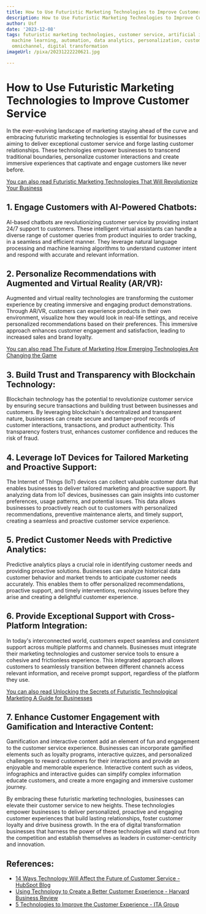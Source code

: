 ```yaml
---
title: How to Use Futuristic Marketing Technologies to Improve Customer Service
description: How to Use Futuristic Marketing Technologies to Improve Customer Service
author: Usf
date: '2023-12-08'
tags: futuristic marketing technologies, customer service, artificial intelligence,
  machine learning, automation, data analytics, personalization, customer engagement,
  omnichannel, digital transformation
imageUrl: /pixa/20231222220621.jpg

---
```

# How to Use Futuristic  Marketing Technologies to Improve Customer Service


In the ever-evolving landscape of marketing staying ahead of the curve and embracing futuristic marketing technologies is essential for businesses aiming to deliver exceptional customer service  and forge lasting customer relationships. These technologies empower  businesses to transcend traditional boundaries, personalize customer  interactions and create immersive experiences that  captivate and  engage customers like never before.


[You can also read Futuristic Marketing Technologies That Will Revolutionize Your Business](Futuristic%20Marketing%20Technologies%20That%20Will%20Revolutionize%20Your%20Business)


## 1. Engage Customers  with AI-Powered Chatbots:

AI-based chatbots are revolutionizing customer  service by providing instant 24/7 support to customers.  These  intelligent virtual assistants can handle a diverse range  of customer queries from product inquiries to order tracking, in a seamless and  efficient manner. They leverage natural language processing  and machine learning algorithms to understand customer intent and respond with accurate and relevant information.


## 2. Personalize Recommendations with Augmented and Virtual Reality (AR/VR):

Augmented and virtual reality technologies are transforming the customer  experience by creating immersive and engaging product demonstrations. Through AR/VR, customers can experience products  in their own environment, visualize how they would look in real-life settings, and receive personalized recommendations based  on their preferences. This immersive approach  enhances customer engagement and satisfaction, leading to increased sales and  brand loyalty.


[You can also read The Future of Marketing How Emerging Technologies Are Changing the Game](The%20Future%20of%20Marketing%20How%20Emerging%20Technologies%20Are%20Changing%20the%20Game)


## 3. Build Trust and Transparency with  Blockchain Technology:

Blockchain technology has the potential to revolutionize customer service by ensuring secure  transactions and building trust between businesses and customers. By  leveraging blockchain's decentralized and transparent nature, businesses can create secure and tamper-proof records of customer interactions, transactions, and product authenticity. This transparency fosters  trust, enhances customer  confidence and reduces the risk  of fraud.


## 4. Leverage IoT Devices for Tailored Marketing and Proactive Support:

The Internet of  Things (IoT) devices can collect valuable customer  data that enables businesses to deliver tailored marketing and proactive support.  By analyzing  data from IoT devices,  businesses  can  gain insights  into customer preferences, usage patterns,  and potential issues. This data  allows businesses to proactively reach out to customers with personalized recommendations, preventive maintenance alerts, and timely support, creating a seamless and proactive customer service experience.


## 5. Predict Customer Needs with Predictive Analytics:

Predictive analytics plays a  crucial role in identifying  customer needs  and providing proactive solutions. Businesses can analyze historical data customer behavior and market  trends to anticipate  customer needs accurately. This enables them to offer personalized recommendations, proactive support, and timely interventions, resolving issues before  they arise and creating a delightful customer experience.


## 6. Provide Exceptional Support with Cross-Platform Integration:

In today's interconnected world, customers expect seamless and consistent support across multiple platforms and channels. Businesses must  integrate their marketing technologies and  customer service tools to ensure a cohesive and frictionless experience. This integrated approach allows customers to seamlessly transition between different channels access relevant information, and receive prompt  support, regardless of  the platform they use.


[You can also read Unlocking the Secrets of Futuristic Technological Marketing A Guide for Businesses](Unlocking%20the%20Secrets%20of%20Futuristic%20Technological%20Marketing%20A%20Guide%20for%20Businesses)


##  7. Enhance Customer Engagement with Gamification and  Interactive Content:

Gamification  and interactive content add an element of fun and engagement to the customer service experience. Businesses can incorporate gamified elements such as loyalty programs,  interactive quizzes, and personalized challenges to reward customers for their interactions and  provide an  enjoyable and memorable experience. Interactive content such as videos, infographics and interactive guides can simplify complex  information educate customers, and create a  more engaging and immersive customer journey.


By embracing these futuristic marketing technologies, businesses can elevate their  customer service to new heights. These technologies empower  businesses to deliver  personalized, proactive and engaging  customer experiences  that build lasting relationships,  foster customer loyalty and drive business growth. In the era  of  digital transformation businesses that harness the power of  these technologies will stand out from the competition and establish themselves as leaders in  customer-centricity and innovation.

## References:
- [14 Ways Technology Will Affect the Future of Customer Service - HubSpot Blog](https://blog.hubspot.com/service/customer-service-technology)
- [Using Technology to Create a Better Customer Experience - Harvard Business Review](https://hbr.org/2023/03/using-technology-to-create-a-better-customer-experience)
- [5 Technologies to Improve the Customer Experience - ITA Group](https://www.itagroup.com/insights/customer-engagement/technologies-improve-customer-experience)
